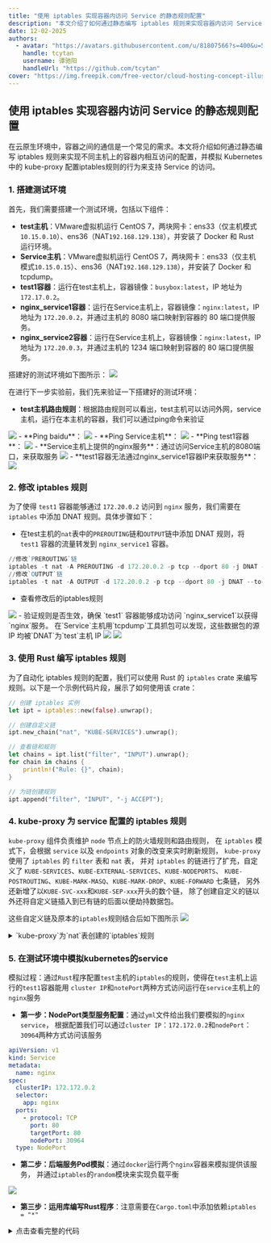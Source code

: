 ```yaml
---
title: "使用 iptables 实现容器内访问 Service 的静态规则配置"
description: "本文介绍了如何通过静态编写 iptables 规则来实现容器内访问 Service 的配置，并模拟 kube-proxy 的行为来支持 Kubernetes 中的 Service 访问。"
date: 12-02-2025
authors:
  - avatar: "https://avatars.githubusercontent.com/u/81807566?s=400&u=51d13d113908d238b2fbf381a9aff411bfa12349&v=4"
    handle: tcytan
    username: 谭驰阳
    handleUrl: "https://github.com/tcytan"
cover: "https://img.freepik.com/free-vector/cloud-hosting-concept-illustration_114360-650.jpg?t=st=1739352334~exp=1739355934~hmac=8e90e254c36750decf44a73c78ae26f4927a54e60476660c2ddb72a73896896b&w=740"
---
```


## 使用 iptables 实现容器内访问 Service 的静态规则配置

在云原生环境中，容器之间的通信是一个常见的需求。本文将介绍如何通过静态编写 iptables 规则来实现不同主机上的容器内相互访问的配置，并模拟 Kubernetes 中的 kube-proxy 配置iptables规则的行为来支持 Service 的访问。

### 1. 搭建测试环境

首先，我们需要搭建一个测试环境，包括以下组件：

- **test主机**：VMware虚拟机运行 CentOS 7，两块网卡：ens33（仅主机模式`10.15.0.10`）、ens36（NAT`192.168.129.138`），并安装了 Docker 和 Rust 运行环境。
- **Service主机**：VMware虚拟机运行 CentOS 7，两块网卡：ens33（仅主机模式`10.15.0.15`）、ens36（NAT`192.168.129.138`），并安装了 Docker 和 tcpdump。
- **test1容器**：运行在test主机上，容器镜像：`busybox:latest`，IP 地址为 `172.17.0.2`。
- **nginx_service1容器**：运行在Service主机上，容器镜像：`nginx:latest`，IP 地址为 `172.20.0.2`，并通过主机的 8080 端口映射到容器的 80 端口提供服务。
- **nginx_service2容器**：运行在Service主机上，容器镜像：`nginx:latest`，IP 地址为 `172.20.0.3`，并通过主机的 1234 端口映射到容器的 80 端口提供服务。

搭建好的测试环境如下图所示：
<img src="/images/blogs/iptables/iptables-testing_environment.png" />

在进行下一步实验前，我们先来验证一下搭建好的测试环境：

- **test主机路由规则**：根据路由规则可以看出，test主机可以访问外网，service主机，运行在本主机的容器，我们可以通过ping命令来验证
<img src="/images/blogs/iptables/iptables-iproute.png" />
- **Ping baidu**：
<img src="/images/blogs/iptables/iptables-ping01.png" />
- **Ping Service主机**：
<img src="/images/blogs/iptables/iptables-ping02.png" />
- **Ping test1容器**：
<img src="/images/blogs/iptables/iptables-ping03.png" />
- **Service主机上提供的nginx服务**：通过访问Service主机的8080端口，来获取服务
<img src="/images/blogs/iptables/iptables-verify-nginx.png" />
- **test1容器无法通过nginx_service1容器IP来获取服务**：
<img src="/images/blogs/iptables/iptables-verify-test1-to-nginx.png" />

### 2. 修改 iptables 规则

为了使得 `test1` 容器能够通过 `172.20.0.2` 访问到 `nginx` 服务，我们需要在 `iptables` 中添加 DNAT 规则。具体步骤如下：

- 在test主机的`nat`表中的`PREROUTING`链和`OUTPUT`链中添加 DNAT 规则，将 `test1` 容器的流量转发到 `nginx_service1` 容器。
```powershell
//修改`PREROUTING`链
iptables -t nat -A PREROUTING -d 172.20.0.2 -p tcp --dport 80 -j DNAT --to-destination 10.15.0.15:8080
//修改`OUTPUT`链
iptables -t nat -A OUTPUT -d 172.20.0.2 -p tcp --dport 80 -j DNAT --to-destination 10.15.0.15:8080
```
- 查看修改后的iptables规则
<img src="/images/blogs/iptables/iptables-dnat-rule.png" />
- 验证规则是否生效，确保 `test1` 容器能够成功访问 `nginx_service1`以获得`nginx`服务。
  在`Service`主机用`tcpdump`工具抓包可以发现，这些数据包的源 IP 均被`DNAT`为`test`主机 IP
<img src="/images/blogs/iptables/iptables-test1-wget-suscess.png" />
<img src="/images/blogs/iptables/iptables-service-tcpdump01.png" />

### 3. 使用 Rust 编写 iptables 规则

为了自动化 iptables 规则的配置，我们可以使用 Rust 的 `iptables` crate 来编写规则。以下是一个示例代码片段，展示了如何使用该 crate：

```rust
// 创建 iptables 实例
let ipt = iptables::new(false).unwrap();

// 创建自定义链
ipt.new_chain("nat", "KUBE-SERVICES").unwrap();

// 查看链和规则
let chains = ipt.list("filter", "INPUT").unwrap(); 
for chain in chains {
    println!("Rule: {}", chain);
}

// 为链创建规则
ipt.append("filter", "INPUT", "-j ACCEPT");  
```
### 4. kube-proxy 为 service 配置的 iptables 规则

`kube-proxy` 组件负责维护 `node` 节点上的防火墙规则和路由规则，
在 `iptables` 模式下，会根据 `service` 以及 `endpoints` 对象的改变来实时刷新规则，
`kube-proxy` 使用了 `iptables` 的 `filter` 表和 `nat` 表，
并对 `iptables` 的链进行了扩充，自定义了 `KUBE-SERVICES`、`KUBE-EXTERNAL-SERVICES`、`KUBE-NODEPORTS`、
`KUBE-POSTROUTING`、`KUBE-MARK-MASQ`、`KUBE-MARK-DROP`、`KUBE-FORWARD` 七条链，
另外还新增了以`KUBE-SVC-xxx`和`KUBE-SEP-xxx`开头的数个链，
除了创建自定义的链以外还将自定义链插入到已有链的后面以便劫持数据包。

这些自定义链及原本的`iptables`规则结合后如下图所示
<img src="/images/blogs/iptables/iptables-kubeproxy.png" />

<details>
  <summary>`kube-proxy`为`nat`表创建的`iptables`规则</summary>

  ```shell
  -A PREROUTING -m comment --comment "kubernetes service portals" -j KUBE-SERVICES
  -A OUTPUT -m comment --comment "kubernetes service portals" -j KUBE-SERVICES
  -A POSTROUTING -s 172.17.0.0/16 ! -o docker0 -j MASQUERADE
  -A POSTROUTING -m comment --comment "kubernetes postrouting rules" -j KUBE-POSTROUTING
  -A KUBE-EXT-2CMXP7HKUVJN7L6M -m comment --comment "masquerade traffic for default/nginx external destinations" -j KUBE-MARK-MASQ
  -A KUBE-EXT-2CMXP7HKUVJN7L6M -j KUBE-SVC-2CMXP7HKUVJN7L6M
  -A KUBE-MARK-MASQ -j MARK --set-xmark 0x4000/0x4000
  -A KUBE-NODEPORTS -p tcp -m comment --comment "default/nginx:" -m tcp --dport 30964 -j KUBE-EXT-2CMXP7HKUVJN7L6M
  -A KUBE-POSTROUTING -m mark ! --mark 0x4000/0x4000 -j RETURN
  -A KUBE-POSTROUTING -j MARK --set-xmark 0x4000/0x0
  -A KUBE-POSTROUTING -m comment --comment "kubernetes service traffic requiring SNAT" -j MASQUERADE
  -A KUBE-SEP-IUO72NDO5O3SEP2S -s 172.20.0.2/32 -m comment --comment "default/nginx" -j KUBE-MARK-MASQ
  -A KUBE-SEP-IUO72NDO5O3SEP2S -p tcp -m comment --comment "default/nginx" -m tcp -j DNAT --to-destination 10.15.0.15:8080
  -A KUBE-SEP-MPFVDV4R4PYEEVND -s 172.20.0.3/32 -m comment --comment "default/nginx" -j KUBE-MARK-MASQ
  -A KUBE-SEP-MPFVDV4R4PYEEVND -p tcp -m comment --comment "default/nginx" -m tcp -j DNAT --to-destination 10.15.0.15:1234
  -A KUBE-SERVICES -d 172.172.0.2/32 -p tcp -m comment --comment "default/nginx:cluster Ip" -m tcp --dport 80 -j KUBE-SVC-2CMXP7HKUVJN7L6M
  -A KUBE-SERVICES -m comment --comment "kubernetes service nodeports; NOTE: this must be the last rule in this chain" -m addrtype --dst-type LOCAL -j KUBE-NODEPORTS
  -A KUBE-SVC-2CMXP7HKUVJN7L6M ! -s 172.0.0.0/8 -d 172.172.0.2/32 -p tcp -m comment --comment "default/nginx cluster IP" -m tcp --dport 80 -j KUBE-MARK-MASQ
  -A KUBE-SVC-2CMXP7HKUVJN7L6M -m comment --comment "default/nginx -> 10.15.0.15:8080" -m statistic --mode random --probability 0.50000000000 -j KUBE-SEP-IUO72NDO5O3SEP2S
  -A KUBE-SVC-2CMXP7HKUVJN7L6M -m comment --comment "default/nginx -> 10.15.0.15:1234" -j KUBE-SEP-MPFVDV4R4PYEEVND
  ```
</details> 

### 5. 在测试环境中模拟kubernetes的service

模拟过程：通过`Rust`程序配置`test`主机的`iptables`的规则，使得在`test`主机上运行的`test1`容器能用
`cluster IP`和`notePort`两种方式访问运行在`service`主机上的`nginx`服务

- **第一步：NodePort类型服务配置**：通过`yml`文件给出我们要模拟的`nginx service`，
根据配置我们可以通过`cluster IP`：`172.172.0.2`和`nodePort`：`30964`两种方式访问该服务
```yml
apiVersion: v1
kind: Service
metadata:
  name: nginx
spec:
  clusterIP: 172.172.0.2
  selector:
    app: nginx
  ports:
    - protocol: TCP
      port: 80
      targetPort: 80
      nodePort: 30964
  type: NodePort
```
- **第二步：后端服务Pod模拟**：通过`docker`运行两个`nginx`容器来模拟提供该服务，
并通过`iptables`的`random`模块来实现负载平衡
<img src="/images/blogs/iptables/iptables-nginx-countiner.png" />

- **第三步：运用库编写Rust程序**：注意需要在`Cargo.toml`中添加依赖`iptables = "*"`
<details>
  <summary>点击查看完整的代码</summary>
  ```rust
  extern crate iptables;
  fn main() {
    let ipt = iptables::new(false).unwrap();

    // 创建自定义链
       //固定链
    ipt.new_chain("nat", "KUBE-SERVICES").unwrap();
    ipt.new_chain("nat", "KUBE-MARK-MASQ").unwrap();
    ipt.new_chain("nat", "KUBE-NODEPORTS").unwrap();
    ipt.new_chain("nat", "KUBE-POSTROUTING").unwrap();
       //为每个服务创建链
    ipt.new_chain("nat", "KUBE-SVC-2CMXP7HKUVJN7L6M").unwrap();
    ipt.new_chain("nat", "KUBE-SEP-IUO72NDO5O3SEP2S").unwrap();
    ipt.new_chain("nat", "KUBE-SEP-MPFVDV4R4PYEEVND").unwrap();
    ipt.new_chain("nat", "KUBE-EXT-2CMXP7HKUVJN7L6M").unwrap();

    // 添加 PREROUTING 规则
    ipt.append(
        "nat",
        "PREROUTING",
        "-m comment --comment \"kubernetes service portals\" -j KUBE-SERVICES",
    )
    .unwrap();

    // 添加 OUTPUT 规则
    ipt.append(
        "nat",
        "OUTPUT",
        "-m comment --comment \"kubernetes service portals\" -j KUBE-SERVICES",
    )
    .unwrap();

    // 添加 POSTROUTING 规则
    ipt.append(
        "nat",
        "POSTROUTING",
        "-m comment --comment \"kubernetes postrouting rules\" -j KUBE-POSTROUTING",
    )
    .unwrap();

    // KUBE-POSTROUTING添加规则：RETURN 当流量的 mark 不为 0x4000 时直接返回
    ipt.append(
        "nat", 
        "KUBE-POSTROUTING", 
        "-j RETURN -m mark ! --mark 0x4000/0x4000"
    )
    .unwrap();

    // KUBE-POSTROUTING添加规则：MARK 使用 xor 操作修改 mark
    ipt.append(
        "nat", 
        "KUBE-POSTROUTING", 
        "-j MARK --xor-mark 0x4000"
    )
    .unwrap();

    // KUBE-POSTROUTING添加规则：MASQUERADE 对 Kubernetes 服务流量进行 SNAT
    ipt.append(
        "nat", 
        "KUBE-POSTROUTING",
        "-j MASQUERADE -m comment --comment \"kubernetes service traffic requiring SNAT\""
    )
    .unwrap();

    // 添加 KUBE-MARK-MASQ 规则
    ipt.append(
        "nat",
        "KUBE-MARK-MASQ",
        "-j MARK --or-mark 0x4000",
    )
    .unwrap();

    // 添加 KUBE-NODEPORTS 规则
    ipt.append(
        "nat",
        "KUBE-NODEPORTS",
        "-p tcp -m comment --comment \"default/nginx:\" -m tcp --dport 30964 -j KUBE-EXT-2CMXP7HKUVJN7L6M",
    )
    .unwrap();

    // 添加 KUBE-SERVICES 链中的规则 
    //cluster ip
    ipt.append(
        "nat",
        "KUBE-SERVICES",
        "-d 172.172.0.2/32 -p tcp -m comment --comment \"default/nginx:cluster Ip\" -m tcp --dport 80 -j KUBE-SVC-2CMXP7HKUVJN7L6M",
    )
    .unwrap();
    //node port
    ipt.append(
        "nat",
        "KUBE-SERVICES",
        "-m comment --comment \"kubernetes service nodeports; NOTE: this must be the last rule in this chain\" -m addrtype --dst-type LOCAL -j KUBE-NODEPORTS",
    )
    .unwrap();

    // 添加 KUBE-SVC-2CMXP7HKUVJN7L6M 链中的规则用于MARK-MASQ
    ipt.append(
        "nat",
        "KUBE-SVC-2CMXP7HKUVJN7L6M",
        "-m comment --comment \"default/nginx cluster IP\" -j KUBE-MARK-MASQ -p tcp ! --source 172.0.0.0/8 --destination 172.172.0.2 --dport 80 ",
    )
    .unwrap();
    // 添加带有随机概率的规则 KUBE-SVC-2CMXP7HKUVJN7L6M 链中的规则
    ipt.append(
        "nat",
        "KUBE-SVC-2CMXP7HKUVJN7L6M",
        "-m comment --comment \"default/nginx -> 10.15.0.15:8080\" -m statistic --mode random --probability 0.50000000000 -j KUBE-SEP-IUO72NDO5O3SEP2S",
    )
    .unwrap();

    // 跳转到另一个服务端点
    ipt.append(
        "nat",
        "KUBE-SVC-2CMXP7HKUVJN7L6M",
        "-m comment --comment \"default/nginx -> 10.15.0.15:1234\" -j KUBE-SEP-MPFVDV4R4PYEEVND",
    )
    .unwrap();

    // 添加 KUBE-SEP-IUO72NDO5O3SEP2S 链中的规则
    ipt.append(
        "nat",
        "KUBE-SEP-IUO72NDO5O3SEP2S",
        " -m comment --comment \"default/nginx\" -s 172.20.0.2/32 -j KUBE-MARK-MASQ",
    )
    .unwrap();

    // 添加 KUBE-SEP-IUO72NDO5O3SEP2S 链中的 DNAT 规则
    ipt.append(
        "nat",
        "KUBE-SEP-IUO72NDO5O3SEP2S",
        "-p tcp -m comment --comment \"default/nginx\" -m tcp -j DNAT --to-destination 10.15.0.15:8080",
    )
    .unwrap();

    // 添加 KUBE-SEP-MPFVDV4R4PYEEVND 链中的规则
    ipt.append(
        "nat",
        "KUBE-SEP-MPFVDV4R4PYEEVND",
        " -m comment --comment \"default/nginx\" -s 172.20.0.3/32 -j KUBE-MARK-MASQ",
    )
    .unwrap();

    // 添加 KUBE-SEP-MPFVDV4R4PYEEVND 链中的 DNAT 规则
    ipt.append(
        "nat",
        "KUBE-SEP-MPFVDV4R4PYEEVND",
        "-p tcp -m comment --comment \"default/nginx\" -m tcp -j DNAT --to-destination 10.15.0.15:1234",
    )
    .unwrap();
    
    // 添加 KUBE-EXT-2CMXP7HKUVJN7L6M 链中的规则
    ipt.append(
        "nat",
        "KUBE-EXT-2CMXP7HKUVJN7L6M",
        " -m comment --comment \"masquerade traffic for default/nginx external destinations\" -j KUBE-MARK-MASQ",
    )
    .unwrap();

    // 添加 KUBE-EXT-2CMXP7HKUVJN7L6M 链中的 DNAT 规则
    ipt.append(
        "nat",
        "KUBE-EXT-2CMXP7HKUVJN7L6M",
        "-j KUBE-SVC-2CMXP7HKUVJN7L6M",
    )
    .unwrap();
    
    println!("All rules and chains added successfully.");
  }
  ```
</details> 

- **第四步：运行Rust程序配置iptables规则**：查看`test`主机修改后的`iptables`规则，部分如图
<img src="/images/blogs/iptables/iptables-cargorun.png" />      
<img src="/images/blogs/iptables/iptables-testtables.png" />

- **第五步：测试cluster IP**：在`test1`容器内使用`wget`工具访问`cluster IP`获取服务
<img src="/images/blogs/iptables/iptables-cluster.png" />  

- **第六步：测试NodePort**：在`test1`容器内使用`wget`工具访问`notePort`获取服务
<img src="/images/blogs/iptables/iptables-nodeport.png" /> 

- **第七步：验证负载平衡**：通过多次请求，验证流量是否被均匀地分发到多个后端容器中
（此处可以通过tcpdump分别监听service主机的8080和1234端口，并在test1容器内多次发送请求来验证，感兴趣的读者可以自行验证）

### 总结

通过静态编写 `iptables` 规则，我们可以实现容器内访问 `Service` 的配置，并模拟 `Kubernetes` 中的 `kube-proxy` 行为。
这种方法不仅适用于简单的测试环境，也可以帮助我们更好地理解 `Kubernetes` 中 `Service` 的实现机制。
